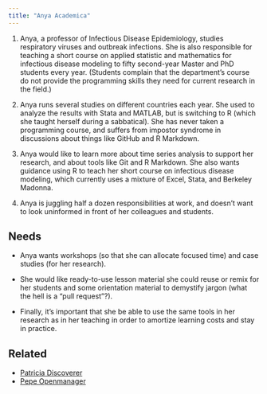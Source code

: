 ```yaml
---
title: "Anya Academica"
---
```


1.  Anya, a professor of Infectious Disease Epidemiology, studies respiratory viruses and outbreak infections. She is also responsible for teaching a short course on applied statistic and mathematics for infectious disease modeling to fifty second-year Master and PhD students every year. (Students complain that the department’s course do not provide the programming skills they need for current research in the field.)

2. Anya runs several studies on different countries each year. She used to analyze the results with Stata and MATLAB, but is switching to R (which she taught herself during a sabbatical). She has never taken a programming course, and suffers from impostor syndrome in discussions about things like GitHub and R Markdown.

3. Anya would like to learn more about time series analysis to support her research, and about tools like Git and R Markdown. She also wants guidance using R to teach her short course on infectious disease modeling, which currently uses a mixture of Excel, Stata, and Berkeley Madonna.

4. Anya is juggling half a dozen responsibilities at work, and doesn’t want to look uninformed in front of her colleagues and students.


## Needs

- Anya wants workshops (so that she can allocate focused time) and case studies (for her research). 

- She would like ready-to-use lesson material she could reuse or remix for her students and some orientation material to demystify jargon (what the hell is a "pull request"?). 

- Finally, it's important that she be able to use the same tools in her research as in her teaching in order to amortize learning costs and stay in practice.

## Related

-   [Patricia Discoverer](patricia-discoverer.qmd)
-   [Pepe Openmanager](pepe-openmanager.qmd)
